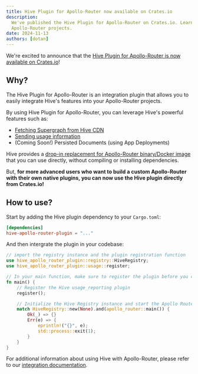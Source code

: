 ```yaml
---
title: Hive Plugin for Apollo-Router now available on Crates.io
description:
  We've published the Hive Plugin for Apollo-Router on Crates.io. Learn how to use it in your custom
  Apollo-Router projects.
date: 2024-11-13
authors: [dotan]
---
```


We're excited to announce that the
[Hive Plugin for Apollo-Router is now available on Crates.io](https://crates.io/crates/hive-apollo-router-plugin)!

## Why?

The Hive Plugin for Apollo-Router is an integration plugin that allows you to easily integrate
Hive's features into your Apollo-Router projects.

By using Hive Plugin for Apollo-Router, you can leverage Hive's powerful features such as:

- [Fetching Supergraph from Hive CDN](https://the-guild.dev/graphql/hive/docs/high-availability-cdn)
- [Sending usage information](https://the-guild.dev/graphql/hive/docs/schema-registry/usage-reporting)
- (Coming Soon!) Persisted Documents (using App Deployments)

Hive provides a
[drop-in replacement for Apollo-Router binary/Docker image](https://the-guild.dev/graphql/hive/docs/other-integrations/apollo-router)
that you can use directly, without compiling or installing dependencies.

But, **for more advanced users who want to build a custom Apollo-Router with their own native
plugins, you can now use the Hive plugin directly from Crates.io!**

## How to use?

Start by adding the Hive plugin dependency to your `Cargo.toml`:

```toml
[dependencies]
hive-apollo-router-plugin = "..."
```

And then intergrate the plugin in your codebase:

```rs
// import the registry instance and the plugin registration function
use hive_apollo_router_plugin::registry::HiveRegistry;
use hive_apollo_router_plugin::usage::register;

// In your main function, make sure to register the plugin before you create or initialize Apollo-Router
fn main() {
    // Register the Hive usage_reporting plugin
    register();

    // Initialize the Hive Registry instance and start the Apollo Router
    match HiveRegistry::new(None).and(apollo_router::main()) {
        Ok(_) => {}
        Err(e) => {
            eprintln!("{}", e);
            std::process::exit(1);
        }
    }
}
```

For additional information about using Hive with Apollo-Router, please refer to our
[integration documentation](https://the-guild.dev/graphql/hive/docs/other-integrations/apollo-router).
